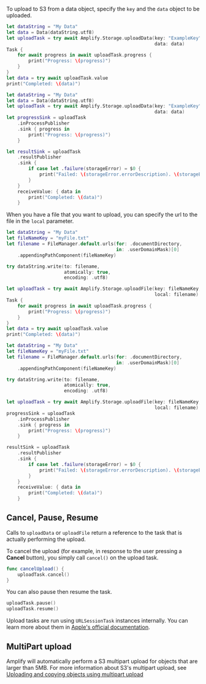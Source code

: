 To upload to S3 from a data object, specify the `key` and the `data` object to be uploaded.

<BlockSwitcher>

<Block name="Async/Await">

```swift
let dataString = "My Data"
let data = Data(dataString.utf8)
let uploadTask = try await Amplify.Storage.uploadData(key: "ExampleKey",
                                                      data: data)
Task {
    for await progress in await uploadTask.progress {
        print("Progress: \(progress)")
    }
}
let data = try await uploadTask.value
print("Completed: \(data)")
```

</Block>

<Block name="Combine">

```swift
let dataString = "My Data"
let data = Data(dataString.utf8)
let uploadTask = try await Amplify.Storage.uploadData(key: "ExampleKey",
                                                      data: data)
let progressSink = uploadTask
    .inProcessPublisher
    .sink { progress in
        print("Progress: \(progress)")
    }

let resultSink = uploadTask
    .resultPublisher
    .sink {
        if case let .failure(storageError) = $0 {
            print("Failed: \(storageError.errorDescription). \(storageError.recoverySuggestion)")
        }
    }
    receiveValue: { data in
        print("Completed: \(data)")
    }
```

</Block>

</BlockSwitcher>

When you have a file that you want to upload, you can specify the url to the file in the `local` parameter.

<BlockSwitcher>

<Block name="Async/Await">

```swift
let dataString = "My Data"
let fileNameKey = "myFile.txt"
let filename = FileManager.default.urls(for: .documentDirectory,
                                        in: .userDomainMask)[0]
    .appendingPathComponent(fileNameKey)

try dataString.write(to: filename,
                     atomically: true,
                     encoding: .utf8)

let uploadTask = try await Amplify.Storage.uploadFile(key: fileNameKey,
                                                      local: filename)
Task {
    for await progress in await uploadTask.progress {
        print("Progress: \(progress)")
    }
}
let data = try await uploadTask.value
print("Completed: \(data)")

```

</Block>

<Block name="Combine">

```swift
let dataString = "My Data"
let fileNameKey = "myFile.txt"
let filename = FileManager.default.urls(for: .documentDirectory,
                                        in: .userDomainMask)[0]
    .appendingPathComponent(fileNameKey)

try dataString.write(to: filename,
                     atomically: true,
                     encoding: .utf8)

let uploadTask = try await Amplify.Storage.uploadFile(key: fileNameKey,
                                                      local: filename)
progressSink = uploadTask
    .inProcessPublisher
    .sink { progress in
        print("Progress: \(progress)")
    }

resultSink = uploadTask
    .resultPublisher
    .sink {
        if case let .failure(storageError) = $0 {
            print("Failed: \(storageError.errorDescription). \(storageError.recoverySuggestion)")
        }
    }
    receiveValue: { data in
        print("Completed: \(data)")
    }
```

</Block>

</BlockSwitcher>

## Cancel, Pause, Resume

Calls to `uploadData` or `uploadFile` return a reference to the task that is actually performing the upload.

To cancel the upload (for example, in response to the user pressing a **Cancel** button), you simply call `cancel()` on the upload task.

```swift
func cancelUpload() {
    uploadTask.cancel()
}
```

You can also pause then resume the task.

```swift
uploadTask.pause()
uploadTask.resume()
```


<Callout>

Upload tasks are run using `URLSessionTask` instances internally. You can learn more about them in [Apple's official documentation](https://developer.apple.com/documentation/foundation/urlsessiontask).

</Callout>

## MultiPart upload

Amplify will automatically perform a S3 multipart upload for objects that are larger than 5MB. For more information about S3's multipart upload, see [Uploading and copying objects using multipart upload](https://docs.aws.amazon.com/AmazonS3/latest/userguide/mpuoverview.html)
